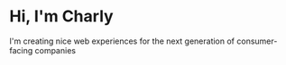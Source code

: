 # Hi, I'm Charly

I'm creating nice web experiences for the next generation of consumer-facing companies
